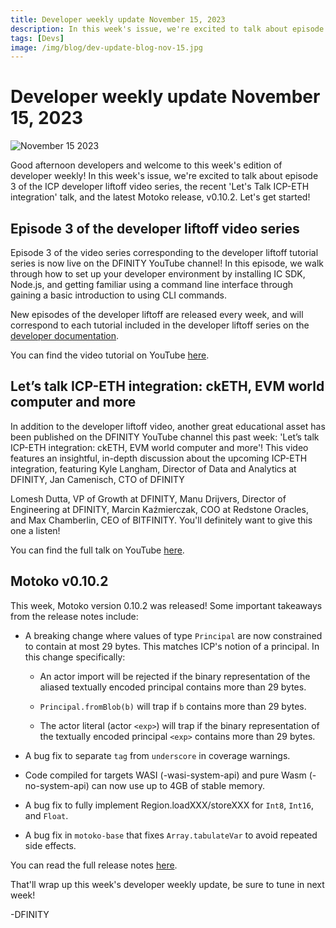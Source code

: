 ```yaml
---
title: Developer weekly update November 15, 2023
description: In this week's issue, we're excited to talk about episode 3 of the ICP developer liftoff video series, the recent 'Let's Talk ICP-ETH integration' talk, and the latest Motoko release, v0.10.2.
tags: [Devs]
image: /img/blog/dev-update-blog-nov-15.jpg
---
```


# Developer weekly update November 15, 2023

![November 15 2023](../../static/img/blog/dev-update-blog-nov-15.jpg)

Good afternoon developers and welcome to this week's edition of developer weekly! In this week's issue, we're excited to talk about episode 3 of the ICP developer liftoff video series, the recent 'Let's Talk ICP-ETH integration' talk, and the latest Motoko release, v0.10.2. Let's get started!

## Episode 3 of the developer liftoff video series

Episode 3 of the video series corresponding to the developer liftoff tutorial series is now live on the DFINITY YouTube channel! In this episode, we walk through how to set up your developer environment by installing IC SDK, Node.js, and getting familiar using a command line interface through gaining a basic introduction to using CLI commands.

New episodes of the developer liftoff are released every week, and will correspond to each tutorial included in the developer liftoff series on the [developer documentation](/docs/tutorials/developer-liftoff/).

You can find the video tutorial on YouTube [here](https://t.co/X9nF5k9zFF).

## Let’s talk ICP-ETH integration: ckETH, EVM world computer and more

In addition to the developer liftoff video, another great educational asset has been published on the DFINITY YouTube channel this past week: 'Let’s talk ICP-ETH integration: ckETH, EVM world computer and more'! This video features an insightful, in-depth discussion about the upcoming ICP-ETH integration, featuring Kyle Langham,  Director of Data and Analytics at DFINITY, Jan Camenisch, CTO of DFINITY

Lomesh Dutta, VP of Growth at DFINITY, Manu Drijvers, Director of Engineering at DFINITY, Marcin Kaźmierczak, COO at Redstone Oracles, and Max Chamberlin, CEO of BITFINITY. You'll definitely want to give this one a listen!

You can find the full talk on YouTube [here](https://www.youtube.com/watch?v=JuwHREhrsTc).

## Motoko v0.10.2

This week, Motoko version 0.10.2 was released! Some important takeaways from the release notes include:

- A breaking change where values of type `Principal` are now constrained to contain at most 29 bytes. This matches ICP's notion of a principal. In this change specifically:

    - An actor import will be rejected if the binary representation of the aliased textually encoded principal contains more than 29 bytes.

    - `Principal.fromBlob(b)` will trap if `b` contains more than 29 bytes.

    - The actor literal (actor `<exp>`) will trap if the binary representation of the textually encoded principal `<exp>` contains more than 29 bytes.

- A bug fix to separate `tag` from `underscore` in coverage warnings.

- Code compiled for targets WASI (-wasi-system-api) and pure Wasm (-no-system-api) can now use up to 4GB of stable memory.

- A bug fix to fully implement Region.loadXXX/storeXXX for `Int8`, `Int16`, and `Float`.

- A bug fix in `motoko-base` that fixes `Array.tabulateVar` to avoid repeated side effects.

You can read the full release notes [here](https://github.com/dfinity/motoko/releases/tag/0.10.2).

That'll wrap up this week's developer weekly update, be sure to tune in next week!

-DFINITY